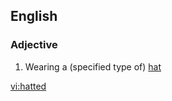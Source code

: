 ==English==

===Adjective===
{{en-adj}}

# {{especially|in combination}} Wearing a (specified type of) [[hat]]

[[vi:hatted]]